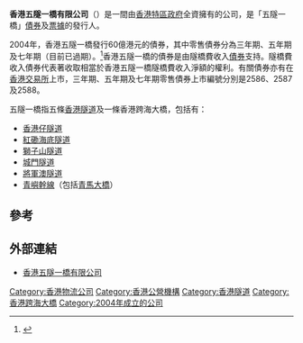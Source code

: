 {{Infobox_Company |
  company_name_en   =Hong Kong Link 2004 Limited|
  company_name =香港五隧一橋有限公司|
  company_logo   = [[File:Hong_Kong_Link_2004.svg|120px]]|
  foundation     = |
  location       = {{HK}} |
  key_people     = |
  industry       = |
  products       = |
  homepage       = [https://web.archive.org/web/20050129233645/http://hklink2004.com.hk/ 香港五隧一橋有限公司]
}}
'''香港五隧一橋有限公司'''（{{lang-en|'''Hong Kong Link 2004 Limited'''}}）是一間由[[香港特區政府|香港特區政府]]全資擁有的公司，是「五隧一橋」[[債券|債券]]及[[票據|票據]]的發行人。

2004年，香港五隧一橋發行60億港元的債券，其中零售債券分為三年期、五年期及七年期（目前已過期）。<ref>{{cite news|url=http://the-sun.on.cc/channels/fina/20040416/20040416005409_0002.html|title=隊橋債券息率最高4.28% 將在港交所上市買賣|newspaper=[[太陽報_(香港)|太陽報]]|location=[[香港|香港]]|date=2004-04-16|accessdate=2011-07-24|archive-date=2016-03-04|archive-url=https://web.archive.org/web/20160304213545/http://the-sun.on.cc/channels/fina/20040416/20040416005409_0002.html|dead-url=no}}</ref>香港五隧一橋的債券是由隧橋費收入[[債券|債券]]支持。隧橋費收入債券代表著收取相當於香港五隧一橋隧橋費收入淨額的權利。有關債券亦有在[[香港交易所|香港交易所]]上市，三年期、五年期及七年期零售債券上市編號分別是2586、2587及2588。

五隧一橋指五條[[香港隧道|香港隧道]]及一條香港跨海大橋，包括有：
*[[香港仔隧道|香港仔隧道]]
*[[紅磡海底隧道|紅磡海底隧道]]
*[[獅子山隧道|獅子山隧道]]
*[[城門隧道|城門隧道]]
*[[將軍澳隧道|將軍澳隧道]]
*[[青嶼幹線|青嶼幹線]]（包括[[青馬大橋|青馬大橋]]）

==參考==
{{reflist}}

==外部連結==
*[https://web.archive.org/web/20050129233645/http://hklink2004.com.hk/ 香港五隧一橋有限公司]

{{香港公營機構}}
[[Category:香港物流公司|Category:香港物流公司]]
[[Category:香港公營機構|Category:香港公營機構]]
[[Category:香港隧道|Category:香港隧道]]
[[Category:香港跨海大橋|Category:香港跨海大橋]]
[[Category:2004年成立的公司|Category:2004年成立的公司]]